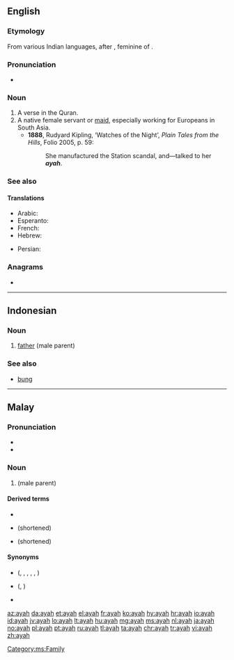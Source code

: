 ==English==

===Etymology===
From various Indian languages, after {{etyl|pt|en}} {{m|pt|aia||nurse, governess}}, feminine of {{m|pt|aio||tutor}}.

===Pronunciation===
* {{IPA|/aɪə/|lang=en}}

===Noun===
{{en-noun}}

# A verse in the Quran.
# A native female servant or [[maid]], especially working for Europeans in South Asia.
#* '''1888''', Rudyard Kipling, ‘Watches of the Night’, ''Plain Tales from the Hills'', Folio 2005, p. 59:
#*: She manufactured the Station scandal, and—talked to her '''''ayah'''''.

===See also===
{{Wikisource1911Enc Citation|Ayah}}

====Translations====
{{trans-top|A verse in the Quran.}}
* Arabic: {{t+|ar|آية|tr=ʾāya}}
* Esperanto: {{t|eo|ajaho}}
* French: {{t+|fr|aya|m}}
* Hebrew: {{t+|he|איה}}
{{trans-mid}}
* Persian: {{t+|fa|آیه|tr=âye|sc=fa-Arab}}
{{trans-bottom}}

===Anagrams===
* {{l|en|Haya}}

----

==Indonesian==

===Noun===
{{id-noun}}

# [[father]] (male parent)

===See also===
* [[bung]]

----

==Malay==

===Pronunciation===
* {{IPA|/ajah/|lang=ms}}
* {{rhymes|ajah|jah|ah|lang=ms}}

===Noun===
{{head|ms|noun}}

# {{l|en|father}} (male parent)

====Derived terms====
* {{l|ms|ayahanda}}
* {{l|ms|aya}} (shortened)
* {{l|ms|yah}} (shortened)

====Synonyms====
* {{l|ms|bapa}} ({{l|ms|bapanda}}, {{l|ms|bapai}}, {{l|ms|bapak}}, {{l|ms|bapang}}, {{l|ms|baba}}, {{l|ms|papa}})
* {{l|ms|abah}} ({{l|ms|aba}}, {{l|ms|bah}})
* {{l|ms|rama}}

[[Category:ms:Family]]

[[az:ayah]]
[[da:ayah]]
[[et:ayah]]
[[el:ayah]]
[[fr:ayah]]
[[ko:ayah]]
[[hy:ayah]]
[[hr:ayah]]
[[io:ayah]]
[[id:ayah]]
[[jv:ayah]]
[[lo:ayah]]
[[lt:ayah]]
[[hu:ayah]]
[[mg:ayah]]
[[ms:ayah]]
[[nl:ayah]]
[[ja:ayah]]
[[no:ayah]]
[[pl:ayah]]
[[pt:ayah]]
[[ru:ayah]]
[[tl:ayah]]
[[ta:ayah]]
[[chr:ayah]]
[[tr:ayah]]
[[vi:ayah]]
[[zh:ayah]]